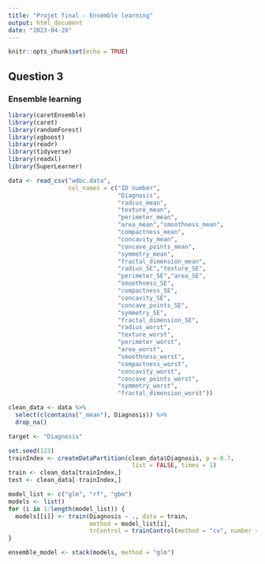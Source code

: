 ```yaml
---
title: "Projet final - Ensemble learning"
output: html_document
date: "2023-04-28"
---
```


```r
knitr::opts_chunk$set(echo = TRUE)
```

## Question 3

### Ensemble learning

```r
library(caretEnsemble)
library(caret)
library(randomForest)
library(xgboost)
library(readr)
library(tidyverse)
library(readxl)
library(SuperLearner)

data <- read_csv("wdbc.data", 
                 col_names = c("ID number",
                               "Diagnosis",
                               "radius_mean",
                               "texture_mean",
                               "perimeter_mean",
                               "area_mean","smoothness_mean",
                               "compactness_mean",
                               "concavity_mean",
                               "concave_points_mean",
                               "symmetry_mean",
                               "fractal_dimension_mean",
                               "radius_SE","texture_SE",
                               "perimeter_SE","area_SE",
                               "smoothness_SE",
                               "compactness_SE",
                               "concavity_SE",
                               "concave_points_SE",
                               "symmetry_SE",
                               "fractal_dimension_SE",
                               "radius_worst",
                               "texture_worst",
                               "perimeter_worst",
                               "area_worst",
                               "smoothness_worst",
                               "compactness_worst",
                               "concavity_worst",
                               "concave_points_worst",
                               "symmetry_worst",
                               "fractal_dimension_worst"))

clean_data <- data %>% 
  select(c(contains("_mean"), Diagnosis)) %>% 
  drop_na()

target <- "Diagnosis"
```
```r
set.seed(123)
trainIndex <- createDataPartition(clean_data$Diagnosis, p = 0.7, 
                                   list = FALSE, times = 1)
train <- clean_data[trainIndex,]
test <- clean_data[-trainIndex,]


```

```r
model_list <- c("glm", "rf", "gbm")
models <- list()
for (i in 1:length(model_list)) {
  models[[i]] <- train(Diagnosis ~ ., data = train, 
                       method = model_list[i], 
                       trControl = trainControl(method = "cv", number = 5))
}
```

```r
ensemble_model <- stack(models, method = "glm")
```

